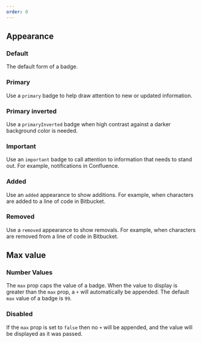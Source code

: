 ```yaml
---
order: 0
---
```



## Appearance

### Default

The default form of a badge.

<Example Component={BadgeDefault} packageName="@atlaskit/badge" />

### Primary

Use a `primary` badge to help draw attention to new or updated information.

<Example Component={BadgePrimary} packageName="@atlaskit/badge" />

### Primary inverted

Use a `primaryInverted` badge when high contrast against a darker background color is needed.

<Example
  Component={BadgePrimaryInverted}
  packageName="@atlaskit/badge"
  backgroundColor="blue"
/>

### Important

Use an `important` badge to call attention to information that needs to stand out. For example, notifications in Confluence.

<Example Component={BadgeImportant} packageName="@atlaskit/badge" />

### Added

Use an `added` appearance to show additions. For example, when characters are added to a line of code in Bitbucket.

<Example Component={BadgeAdded} packageName="@atlaskit/badge" />

### Removed

Use a `removed` appearance to show removals. For example, when characters are removed from a line of code in Bitbucket.

<Example Component={BadgeRemoved} packageName="@atlaskit/badge" />

## Max value

### Number Values

The `max` prop caps the value of a badge. When the value to display is greater than the `max` prop, a `+` will automatically be appended. The default `max` value of a badge is `99`.

<Example Component={BadgeMaxValue} packageName="@atlaskit/badge" />

### Disabled

If the `max` prop is set to `false` then no `+` will be appended, and the value will be displayed as it was passed.

<Example Component={BadgeMaxValueDisabled} packageName="@atlaskit/badge" />
